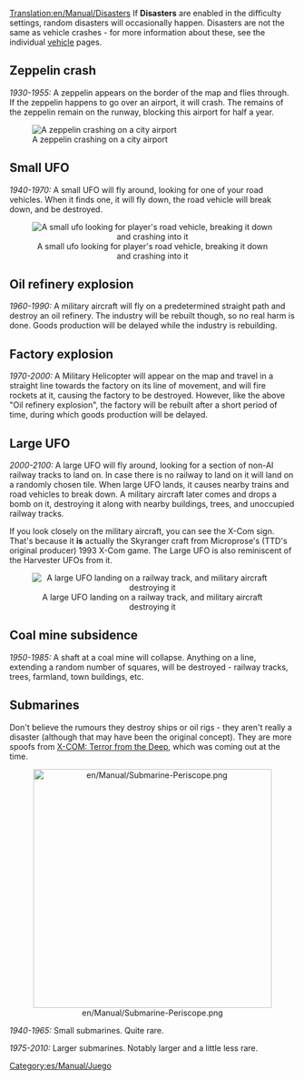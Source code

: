 [[Translation:en/Manual/Disasters]]
{{es/Traducción|en/Manual/Disasters|0}}
{{es/Manual/Tabla de contenido}}
If '''Disasters''' are enabled in the difficulty settings, random disasters will occasionally happen.  Disasters are not the same as vehicle crashes - for more information about these, see the individual [[en/Manual/Vehicles|vehicle]] pages.

== Zeppelin crash ==
''1930-1955:''
A zeppelin appears on the border of the map and flies through. If the zeppelin happens to go over an airport, it will crash. The remains of the zeppelin remain on the runway, blocking this airport for half a year.

[[File:en/Manual/Zeppelin.png|center|frame|A zeppelin crashing on a city airport]]

== Small UFO ==
''1940-1970:''
A small UFO will fly around, looking for one of your road vehicles. When it finds one, it will fly down, the road vehicle will break down, and be destroyed.

<center>[[File:en/Manual/Smallufo.png|center|frame|A small ufo looking for player's road vehicle, breaking it down and crashing into it]]</center>

== Oil refinery explosion==
''1960-1990:''
A military aircraft will fly on a predetermined straight path and destroy an oil refinery. The industry will be rebuilt though, so no real harm is done. Goods production will be delayed while the industry is rebuilding.

== Factory explosion ==
''1970-2000:''
A Military Helicopter will appear on the map and travel in a straight line towards the factory on its line of movement, and will fire rockets at it, causing the factory to be destroyed. However, like the above "Oil refinery explosion", the factory will be rebuilt after a short period of time, during which goods production will be delayed.

== Large UFO ==
''2000-2100:''
A large UFO will fly around, looking for a section of non-AI railway tracks to land on. In case there is no railway to land on it will land on a randomly chosen tile. When large UFO lands, it causes nearby trains and road vehicles to break down. A military aircraft later comes and drops a bomb on it, destroying it along with nearby buildings, trees, and unoccupied railway tracks.

If you look closely on the military aircraft, you can see the X-Com sign. That's because it '''is''' actually the Skyranger craft from Microprose's (TTD's original producer) 1993 X-Com game. The Large UFO is also reminiscent of the Harvester UFOs from it.

<center>[[File:en/Manual/Largeufo.png|center|frame|A large UFO landing on a railway track, and military aircraft destroying it]]</center>

== Coal mine subsidence ==
''1950-1985:''
A shaft at a coal mine will collapse. Anything on a line, extending a random number of squares, will be destroyed - railway tracks, trees, farmland, town buildings, etc.

== Submarines ==
Don't believe the rumours they destroy ships or oil rigs - they aren't really a disaster (although that may have been the original concept). They are more spoofs from [http://en.wikipedia.org/wiki/X-COM:_Terror_from_the_Deep X-COM: Terror from the Deep], which was coming out at the time.

<center>[[File:en/Manual/Submarine-Periscope.png|center|420px]]</center>

''1940-1965:'' Small submarines. Quite rare.

''1975-2010:'' Larger submarines. Notably larger and a little less rare.

[[Category:es/Manual/Juego]]